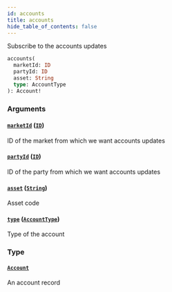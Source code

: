 ```yaml
---
id: accounts
title: accounts
hide_table_of_contents: false
---
```



Subscribe to the accounts updates

```graphql
accounts(
  marketId: ID
  partyId: ID
  asset: String
  type: AccountType
): Account!
```


### Arguments

#### [`marketId`](#) ([`ID`](/docs/testnet/graphql/scalars/id))

ID of the market from which we want accounts updates


#### [`partyId`](#) ([`ID`](/docs/testnet/graphql/scalars/id))

ID of the party from which we want accounts updates


#### [`asset`](#) ([`String`](/docs/testnet/graphql/scalars/string))

Asset code


#### [`type`](#) ([`AccountType`](/docs/testnet/graphql/enums/account-type))

Type of the account


### Type

#### [`Account`](/docs/testnet/graphql/objects/account)

An account record




